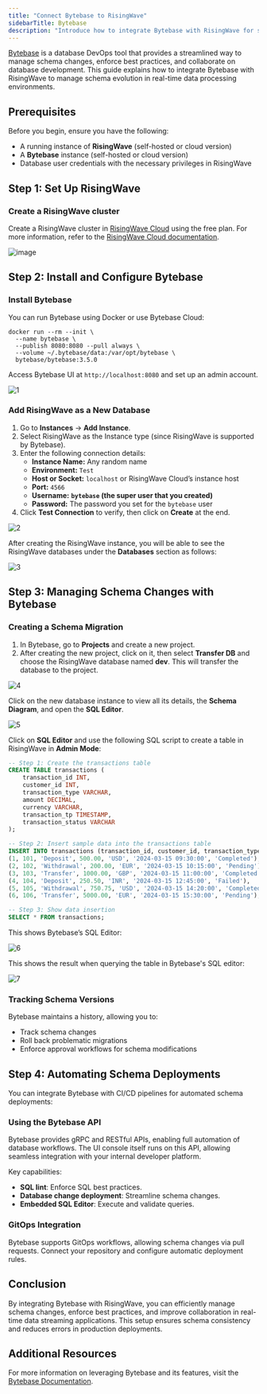 ```yaml
---
title: "Connect Bytebase to RisingWave"
sidebarTitle: Bytebase
description: "Introduce how to integrate Bytebase with RisingWave for schema management."
---
```


[Bytebase](https://www.bytebase.com/) is a database DevOps tool that provides a streamlined way to manage schema changes, enforce best practices, and collaborate on database development. This guide explains how to integrate Bytebase with RisingWave to manage schema evolution in real-time data processing environments.

## Prerequisites

Before you begin, ensure you have the following:

- A running instance of **RisingWave** (self-hosted or cloud version)
- A **Bytebase** instance (self-hosted or cloud version)
- Database user credentials with the necessary privileges in RisingWave

## Step 1: Set Up RisingWave

### Create a RisingWave cluster

Create a RisingWave cluster in [RisingWave Cloud](https://cloud.risingwave.com/) using the free plan. For more information, refer to the [RisingWave Cloud documentation](https://docs.risingwave.com/cloud/manage-projects).

![image](https://github.com/user-attachments/assets/a7403d6c-67da-488e-9163-7982200d681d)

## Step 2: Install and Configure Bytebase

### Install Bytebase

You can run Bytebase using Docker or use Bytebase Cloud:

```
docker run --rm --init \
  --name bytebase \
  --publish 8080:8080 --pull always \
  --volume ~/.bytebase/data:/var/opt/bytebase \
  bytebase/bytebase:3.5.0
```

Access Bytebase UI at `http://localhost:8080` and set up an admin account.

![1](https://github.com/user-attachments/assets/8e626ad4-df07-453e-ac68-cd91e9a88238)

### Add RisingWave as a New Database

1. Go to **Instances** → **Add Instance**.
2. Select RisingWave as the Instance type (since RisingWave is supported by Bytebase).
3. Enter the following connection details:
    - **Instance Name:** Any random name
    - **Environment:** `Test`
    - **Host or Socket:** `localhost` or RisingWave Cloud’s instance host
    - **Port:** `4566`
    - **Username:** **`bytebase`  (the super user that you created)**
    - **Password:** The password you set for the `bytebase` user
4. Click **Test Connection** to verify, then click on **Create** at the end.

![2](https://github.com/user-attachments/assets/9e377f84-a655-4242-9994-5e3757d63425)

After creating the RisingWave instance, you will be able to see the RisingWave databases under the **Databases** section as follows:

![3](https://github.com/user-attachments/assets/9c3560eb-73e6-44dd-8973-347021d431d7)

## Step 3: Managing Schema Changes with Bytebase

### Creating a Schema Migration

1. In Bytebase, go to **Projects** and create a new project.
2. After creating the new project, click on it, then select **Transfer DB** and choose the RisingWave database named **dev**. This will transfer the database to the project.

![4](https://github.com/user-attachments/assets/2734c6e4-f03f-473d-b144-5d92cca55a44)

Click on the new database instance to view all its details, the **Schema Diagram**, and open the **SQL Editor**.

![5](https://github.com/user-attachments/assets/d38a2bfd-99e2-457a-8830-7ff49109ad15)

Click on **SQL Editor** and use the following SQL script to create a table in RisingWave in **Admin Mode**:

```sql
-- Step 1: Create the transactions table
CREATE TABLE transactions (
    transaction_id INT,
    customer_id INT,
    transaction_type VARCHAR,
    amount DECIMAL,
    currency VARCHAR,
    transaction_tp TIMESTAMP,
    transaction_status VARCHAR
);

-- Step 2: Insert sample data into the transactions table
INSERT INTO transactions (transaction_id, customer_id, transaction_type, amount, currency, transaction_tp, transaction_status) VALUES
(1, 101, 'Deposit', 500.00, 'USD', '2024-03-15 09:30:00', 'Completed'),
(2, 102, 'Withdrawal', 200.00, 'EUR', '2024-03-15 10:15:00', 'Pending'),
(3, 103, 'Transfer', 1000.00, 'GBP', '2024-03-15 11:00:00', 'Completed'),
(4, 104, 'Deposit', 250.50, 'INR', '2024-03-15 12:45:00', 'Failed'),
(5, 105, 'Withdrawal', 750.75, 'USD', '2024-03-15 14:20:00', 'Completed'),
(6, 106, 'Transfer', 5000.00, 'EUR', '2024-03-15 15:30:00', 'Pending');

-- Step 3: Show data insertion
SELECT * FROM transactions;
```

This shows Bytebase’s SQL Editor:

![6](https://github.com/user-attachments/assets/ff2d1084-165d-4cda-9622-7391eb5a983b)

This shows the result when querying the table in Bytebase's SQL editor:

![7](https://github.com/user-attachments/assets/250ccee2-3734-4487-8729-9159e880ead5)

### Tracking Schema Versions

Bytebase maintains a history, allowing you to:

- Track schema changes
- Roll back problematic migrations
- Enforce approval workflows for schema modifications

## Step 4: Automating Schema Deployments

You can integrate Bytebase with CI/CD pipelines for automated schema deployments:

### Using the Bytebase API

Bytebase provides gRPC and RESTful APIs, enabling full automation of database workflows. The UI console itself runs on this API, allowing seamless integration with your internal developer platform.

Key capabilities:

- **SQL lint**: Enforce SQL best practices.
- **Database change deployment**: Streamline schema changes.
- **Embedded SQL Editor**: Execute and validate queries.

### GitOps Integration

Bytebase supports GitOps workflows, allowing schema changes via pull requests. Connect your repository and configure automatic deployment rules.

## Conclusion

By integrating Bytebase with RisingWave, you can efficiently manage schema changes, enforce best practices, and improve collaboration in real-time data streaming applications. This setup ensures schema consistency and reduces errors in production deployments.

## Additional Resources

For more information on leveraging Bytebase and its features, visit the [Bytebase Documentation](https://www.bytebase.com/docs).
